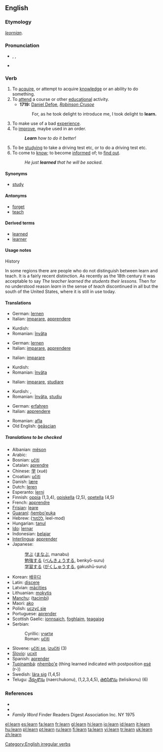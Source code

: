 ==English==

===Etymology===
{{OE.}} ''[[leornian]]''.

===Pronunciation===
*{{AHD|lû(r)n}}, {{IPA|/lɜː(r)n/}}, {{SAMPA|/l3:(r)n/}}
*{{audio|en-us-learn.ogg|Audio (US)}}
*:{{rhymes|ɜː(r)n}}

===Verb===
{{en-verb|learns|learning|'''[[learned]]''' ''or'' '''[[learnt]]'''}}

# To [[acquire]], or attempt to acquire [[knowledge]] or an ability to do something.
# To [[attend]] a course or other [[educational]] activity.
#* '''1719:''' [[w:Daniel Defoe|Daniel Defoe]], ''[[w:Robinson Crusoe|Robinson Crusoe]]''
#*: For, as he took delight to introduce me, I took delight to '''learn.'''
# To make use of a bad [[experience]].
# To [[improve]], maybe used in an order.
#: '''''Learn''' how to do it better!''
# To be [[studying]] to take a driving test etc, or to do a driving test etc.
# To come to [[know]]; to become [[inform]]ed of; to [[find out]].
#: ''He just '''learned''' that he will be sacked.''

====Synonyms====
*[[study]]

====Antonyms====
*[[forget]]
*[[teach]]

====Derived terms====
*[[learned]]
*[[learner]]

====Usage notes====
;History
In some regions there are people who do not distinguish between learn and teach.  It is a fairly recent distinction.  As recently as the 18th century it was acceptable to say ''The teacher learned the students their lessons.''  Then for no understood reason ''learn'' in the sense of ''teach'' discontinued in all but the south of the United States, where it is still in use today.

====Translations====
{{trans-top|to acquire knowledge or ability}}
*German: [[lernen]]
*Italian: [[imparare]], [[apprendere]]
{{trans-mid}}
*Kurdish: {{KUchar|[[فێربوون]]}}
*Romanian: [[învăţa]]
{{trans-bottom}}

{{trans-top|to attend educational activity}}
*German: [[lernen]]
*Italian: [[imparare]], [[apprendere]]
{{trans-mid}}
{{trans-bottom}}

{{trans-top|to make use of a bad experience}}
*Italian: [[imparare]]
{{trans-mid}}
*Kurdish: {{KUchar|[[فێر بوون]]}}
*Romanian: [[învăţa]]
{{trans-bottom}}

{{trans-top|to improve}}
{{trans-mid}}
{{trans-bottom}}

{{trans-top|to be studying}}
*Italian: [[imparare]], [[studiare]]
{{trans-mid}}
*Kurdish: {{KUchar|[[خوێندن]]}}, {{KUchar|[[سه‌عی کردن]]}}
*Romanian: [[învăţa]], [[studiu]]
{{trans-bottom}}

{{trans-top|to come to know; to become informed of; to find out}}
*German: [[erfahren]]
*Italian: [[apprendere]]
{{trans-mid}}
*Romanian: [[afla]]
*Old English: [[geascian|ġeāscian]]
{{trans-bottom}}

=====Translations to be checked=====
{{rfc-trans}}
{{trans-top|Translations to be categorised}}
*Albanian: [[mëson]]
*Arabic: {{ARchar|[[يتعلم]]}}
*Bosnian: [[učiti]]
*Catalan: [[aprendre]]
*Chinese: [[学]] (xué)
*Croatian: [[učiti]]
*Danish: [[lære]]
*Dutch: [[leren]]
*Esperanto: [[lerni]]
*Finnish: [[oppia]] (1,3,4), [[opiskella]] (2,5), [[opetella]] (4,5)
*French: [[apprendre]]
*[[Frisian]]: [[leare]]
*[[Guaraní]]: [[ñembo'euka]]
*Hebrew: ([[ללמוד]], leel-mod)
*Hungarian: [[tanul]]
*[[Ido]]: [[lernar]]
*Indonesian: [[ajar|belajar]]
*[[Interlingua]]: [[apprender]]
*Japanese:
*:[[学ぶ]] ([[まなぶ]], manabu)
*:[[勉強]]する ([[べんきょう]]する, benkyō-suru)
*:[[学習]]する ([[がくしゅう]]する, gakushū-suru)
{{trans-mid}}
*Korean: [[배우다]]
*Latin: [[discere]]
*Latvian: [[mācīties]]
*Lithuanian: [[mokytis]]
*[[Manchu]]: ([[tacimbi]])
*Maori: [[ako]]
*Polish: [[uczyć|uczyć się]]
*Portuguese: [[aprender]]
*Scottish Gaelic: [[ionnsaich]], [[foghlaim]], [[teagaisg]]
*Serbian:
*:Cyrillic: [[учити#Serbian|учити]]
*:Roman: [[učiti#Serbian|učiti]]
*Slovene: [[učiti se]], [[izučiti]] (3)
*[[Slovio]]: [[ucxit]]
*Spanish: [[aprender]]
*[[Tupinambá]]: [[nhembo'e]] (thing learned indicated with postposition [[esé]] (r-))
*Swedish: [[lära sig]] (1,4,5)
*Telugu: [[నేర్చుకొను]] (naerchukonu), (1,2,3,4,5), [[తెలిసికొను]] (telisikonu) (6)
{{trans-bottom}}

===References===
*{{R:Century 1911}}
*{{R:Webster 1913}}
* ''Family Word'' Finder Readers Digest Association Inc. NY 1975

[[Category:English irregular verbs]]

[[el:learn]]
[[es:learn]]
[[fa:learn]]
[[fr:learn]]
[[gl:learn]]
[[hi:learn]]
[[io:learn]]
[[id:learn]]
[[it:learn]]
[[hu:learn]]
[[pl:learn]]
[[pt:learn]]
[[ru:learn]]
[[fi:learn]]
[[ta:learn]]
[[vi:learn]]
[[tr:learn]]
[[uk:learn]]
[[zh:learn]]